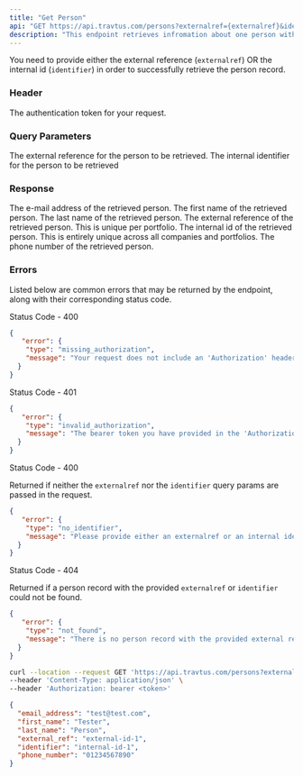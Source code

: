 ```yaml
---
title: "Get Person"
api: "GET https://api.travtus.com/persons?externalref={externalref}&identifier={identifier}/"
description: "This endpoint retrieves infromation about one person with the provided identifier."
---
```


You need to provide either the external reference (`externalref`) OR the internal id (`identifier`) in order to successfully retrieve the person record.

### Header

<ParamField header="Auhtorization" type="string" default="none" required>
  The authentication token for your request.
</ParamField>

### Query Parameters

<ParamField query="externalref" type="string" default="none" required>
  The external reference for the person to be retrieved.
</ParamField>

<ParamField query="identifier" type="string" default="none" required>
  The internal identifier for the person to be retrieved
</ParamField>

### Response

<ResponseField name="email_address" type="string">
  The e-mail address of the retrieved person.
</ResponseField>

<ResponseField name="first_name" type="string">
  The first name of the retrieved person.
</ResponseField>

<ResponseField name="last_name" type="string">
  The last name of the retrieved person.
</ResponseField>

<ResponseField name="external_ref" type="string">
  The external reference of the retrieved person. This is unique per portfolio.
</ResponseField>

<ResponseField name="identifier" type="string">
  The internal id of the retrieved person. This is entirely unique across all companies and portfolios.
</ResponseField>

<ResponseField name="phone_number" type="string">
  The phone number of the retrieved person.
</ResponseField>

### Errors

Listed below are common errors that may be returned by the endpoint, along with their corresponding status code.

Status Code - 400
```json Missing Authorization header
{
   "error": {
    "type": "missing_authorization",
    "message": "Your request does not include an 'Authorization' header with a bearer token for your account."
  }
}
```

Status Code - 401
```json Invalid/Expired Authorization header bearer token value
{
   "error": {
    "type": "invalid_authorization",
    "message": "The bearer token you have provided in the 'Authorization' header is invalid."
  }
}
```

Status Code - 400

Returned if neither the `externalref` nor the `identifier` query params are passed in the request.
```json No identifier or external reference query param provided
{
   "error": {
    "type": "no_identifier",
    "message": "Please provide either an externalref or an internal identifier."
  }
}
```

Status Code - 404

Returned if a person record with the provided `externalref` or `identifier` could not be found.
```json No person record found for the provided externalref or identifier
{
   "error": {
    "type": "not_found",
    "message": "There is no person record with the provided external reference or internal id."
  }
}
```

<RequestExample>

```bash Request
curl --location --request GET 'https://api.travtus.com/persons?externalref=external-id-1/' \
--header 'Content-Type: application/json' \
--header 'Authorization: bearer <token>'
```

</RequestExample>

<ResponseExample>

```json Response
{
  "email_address": "test@test.com",
  "first_name": "Tester",
  "last_name": "Person",
  "external_ref": "external-id-1",
  "identifier": "internal-id-1",
  "phone_number": "01234567890"
}
```

</ResponseExample>
